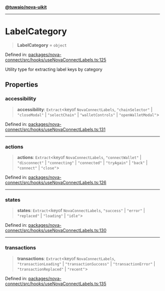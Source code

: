 [**@tuwaio/nova-uikit**](../../../../README.md)

***

# LabelCategory

> **LabelCategory** = `object`

Defined in: [packages/nova-connect/src/hooks/useNovaConnectLabels.ts:125](https://github.com/TuwaIO/nova-uikit/blob/c5966b47098fadfcd351ee0f3acccb5fb074cf44/packages/nova-connect/src/hooks/useNovaConnectLabels.ts#L125)

Utility type for extracting label keys by category

## Properties

### accessibility

> **accessibility**: `Extract`\<keyof `NovaConnectLabels`, `"chainSelector"` \| `"closeModal"` \| `"selectChain"` \| `"walletControls"` \| `"openWalletModal"`\>

Defined in: [packages/nova-connect/src/hooks/useNovaConnectLabels.ts:131](https://github.com/TuwaIO/nova-uikit/blob/c5966b47098fadfcd351ee0f3acccb5fb074cf44/packages/nova-connect/src/hooks/useNovaConnectLabels.ts#L131)

***

### actions

> **actions**: `Extract`\<keyof `NovaConnectLabels`, `"connectWallet"` \| `"disconnect"` \| `"connecting"` \| `"connected"` \| `"tryAgain"` \| `"back"` \| `"connect"` \| `"close"`\>

Defined in: [packages/nova-connect/src/hooks/useNovaConnectLabels.ts:126](https://github.com/TuwaIO/nova-uikit/blob/c5966b47098fadfcd351ee0f3acccb5fb074cf44/packages/nova-connect/src/hooks/useNovaConnectLabels.ts#L126)

***

### states

> **states**: `Extract`\<keyof `NovaConnectLabels`, `"success"` \| `"error"` \| `"replaced"` \| `"loading"` \| `"idle"`\>

Defined in: [packages/nova-connect/src/hooks/useNovaConnectLabels.ts:130](https://github.com/TuwaIO/nova-uikit/blob/c5966b47098fadfcd351ee0f3acccb5fb074cf44/packages/nova-connect/src/hooks/useNovaConnectLabels.ts#L130)

***

### transactions

> **transactions**: `Extract`\<keyof `NovaConnectLabels`, `"transactionLoading"` \| `"transactionSuccess"` \| `"transactionError"` \| `"transactionReplaced"` \| `"recent"`\>

Defined in: [packages/nova-connect/src/hooks/useNovaConnectLabels.ts:135](https://github.com/TuwaIO/nova-uikit/blob/c5966b47098fadfcd351ee0f3acccb5fb074cf44/packages/nova-connect/src/hooks/useNovaConnectLabels.ts#L135)

